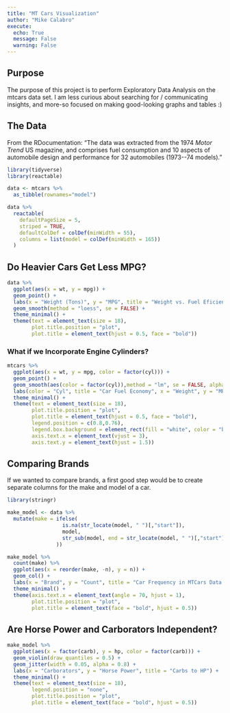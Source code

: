 ```yaml
---
title: "MT Cars Visualization"
author: "Mike Calabro"
execute:
  echo: True
  message: False
  warning: False
---
```


## Purpose

The purpose of this project is to perform Exploratory Data Analysis on the mtcars data set. I am less curious about searching for / communicating insights, and more-so focused on making good-looking graphs and tables :)

## The Data

From the RDocumentation: "The data was extracted from the 1974 *Motor Trend* US magazine, and comprises fuel consumption and 10 aspects of automobile design and performance for 32 automobiles (1973\--74 models)."

::: {style="font-size:14px"}
```r
library(tidyverse)
library(reactable)

data <- mtcars %>% 
  as_tibble(rownames="model")

data %>%
  reactable(
    defaultPageSize = 5, 
    striped = TRUE,
    defaultColDef = colDef(minWidth = 55),
    columns = list(model = colDef(minWidth = 165))
  )
```
:::

## Do Heavier Cars Get Less MPG?

```r
data %>%
  ggplot(aes(x = wt, y = mpg)) +
  geom_point() +
  labs(x = "Weight (Tons)", y = "MPG", title = "Weight vs. Fuel Eficiency") +
  geom_smooth(method = "loess", se = FALSE) +
  theme_minimal() +
  theme(text = element_text(size = 18),
        plot.title.position = "plot",
        plot.title = element_text(hjust = 0.5, face = "bold"))
```

### What if we Incorporate Engine Cylinders?

```r
mtcars %>%
  ggplot(aes(x = wt, y = mpg, color = factor(cyl))) +
  geom_point() +
  geom_smooth(aes(color = factor(cyl)),method = "lm", se = FALSE, alpha = 0.5) +
  labs(color = "Cyl", title = "Car Fuel Economy", x = "Weight", y = "MPG") +
  theme_minimal() +
  theme(text = element_text(size = 18),
        plot.title.position = "plot",
        plot.title = element_text(hjust = 0.5, face = "bold"),
        legend.position = c(0.8,0.76),
        legend.box.background = element_rect(fill = "white", color = "black"),
        axis.text.x = element_text(vjust = 3),
        axis.text.y = element_text(hjust = 1.5))
```

## Comparing Brands

If we wanted to compare brands, a first good step would be to create separate columns for the make and model of a car.

```r
library(stringr)

make_model <- data %>%
  mutate(make = ifelse(
                  is.na(str_locate(model, " ")[,"start"]),
                  model,
                  str_sub(model, end = str_locate(model, " ")[,"start"])
                ))

make_model %>%
  count(make) %>%
  ggplot(aes(x = reorder(make, -n), y = n)) +
  geom_col() +
  labs(x = "Brand", y = "Count", title = "Car Frequency in MTCars Data Set") +
  theme_minimal() +
  theme(axis.text.x = element_text(angle = 70, hjust = 1),
        plot.title.position = "plot",
        plot.title = element_text(face = "bold", hjust = 0.5))
```

## Are Horse Power and Carborators Independent?

```r
make_model %>%
  ggplot(aes(x = factor(carb), y = hp, color = factor(carb))) +
  geom_violin(draw_quantiles = 0.5) +
  geom_jitter(width = 0.05, alpha = 0.8) +
  labs(x = "Carborators", y = "Horse Power", title = "Carbs to HP") +
  theme_minimal() +
  theme(text = element_text(size = 18),
        legend.position = "none",
        plot.title.position = "plot",
        plot.title = element_text(face = "bold", hjust = 0.5))
```
